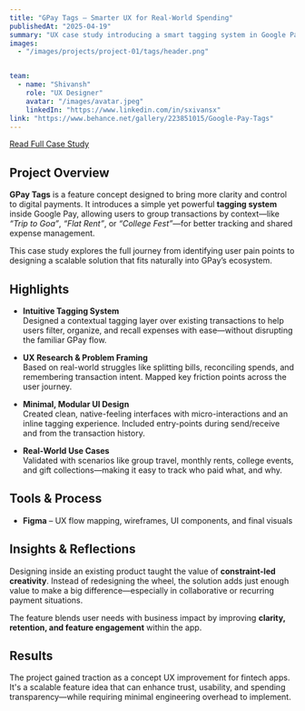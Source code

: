 ```yaml
---
title: "GPay Tags – Smarter UX for Real-World Spending"
publishedAt: "2025-04-19"
summary: "UX case study introducing a smart tagging system in Google Pay to simplify shared expense tracking, transaction clarity, and post-payment management."
images:
  - "/images/projects/project-01/tags/header.png"


team:
  - name: "Shivansh"
    role: "UX Designer"
    avatar: "/images/avatar.jpeg"
    linkedIn: "https://www.linkedin.com/in/sxivansx"
link: "https://www.behance.net/gallery/223851015/Google-Pay-Tags"
---
```


[Read Full Case Study](https://dev.to/sxivansx/making-gpay-smarter-with-tags-ux-for-real-world-spending-ikl)

## Project Overview

**GPay Tags** is a feature concept designed to bring more clarity and control to digital payments. It introduces a simple yet powerful **tagging system** inside Google Pay, allowing users to group transactions by context—like *“Trip to Goa”*, *“Flat Rent”*, or *“College Fest”*—for better tracking and shared expense management.

This case study explores the full journey from identifying user pain points to designing a scalable solution that fits naturally into GPay’s ecosystem.

## Highlights

- **Intuitive Tagging System**  
  Designed a contextual tagging layer over existing transactions to help users filter, organize, and recall expenses with ease—without disrupting the familiar GPay flow.

- **UX Research & Problem Framing**  
  Based on real-world struggles like splitting bills, reconciling spends, and remembering transaction intent. Mapped key friction points across the user journey.

- **Minimal, Modular UI Design**  
  Created clean, native-feeling interfaces with micro-interactions and an inline tagging experience. Included entry-points during send/receive and from the transaction history.

- **Real-World Use Cases**  
  Validated with scenarios like group travel, monthly rents, college events, and gift collections—making it easy to track who paid what, and why.

## Tools & Process

- **Figma** – UX flow mapping, wireframes, UI components, and final visuals  

## Insights & Reflections

Designing inside an existing product taught the value of **constraint-led creativity**. Instead of redesigning the wheel, the solution adds just enough value to make a big difference—especially in collaborative or recurring payment situations.

The feature blends user needs with business impact by improving **clarity, retention, and feature engagement** within the app.

## Results

The project gained traction as a concept UX improvement for fintech apps. It's a scalable feature idea that can enhance trust, usability, and spending transparency—while requiring minimal engineering overhead to implement.

